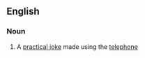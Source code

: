 ==English==

===Noun===
{{en-noun|sg=[[prank]] [[call]]}}

# A [[practical joke]] made using the [[telephone]]
